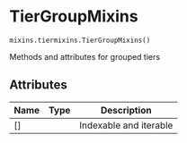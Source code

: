 # TierGroupMixins { #aligned_textgrid.mixins.tiermixins.TierGroupMixins }

`mixins.tiermixins.TierGroupMixins()`

Methods and attributes for grouped tiers

## Attributes

| Name   | Type   | Description            |
|--------|--------|------------------------|
| \[\]   |        | Indexable and iterable |